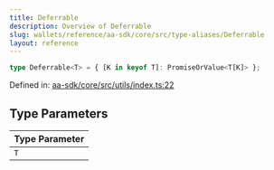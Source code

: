 ```yaml
---
title: Deferrable
description: Overview of Deferrable
slug: wallets/reference/aa-sdk/core/src/type-aliases/Deferrable
layout: reference
---
```


```ts
type Deferrable<T> = { [K in keyof T]: PromiseOrValue<T[K]> };
```

Defined in: [aa-sdk/core/src/utils/index.ts:22](https://github.com/alchemyplatform/aa-sdk/blob/49e74eee8606f480b200b4612d00d950da8a8742/aa-sdk/core/src/utils/index.ts#L22)

## Type Parameters

| Type Parameter |
| :------------- |
| `T`            |
